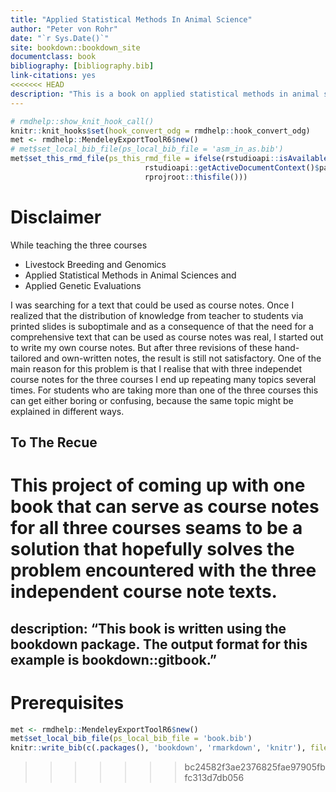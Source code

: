 ```yaml
--- 
title: "Applied Statistical Methods In Animal Science"
author: "Peter von Rohr"
date: "`r Sys.Date()`"
site: bookdown::bookdown_site
documentclass: book
bibliography: [bibliography.bib]
link-citations: yes
<<<<<<< HEAD
description: "This is a book on applied statistical methods in animal science and it uses the bookdown package to produce the book. The output format for this book is set to bookdown::gitbook."
---
```


```r
# rmdhelp::show_knit_hook_call()
knitr::knit_hooks$set(hook_convert_odg = rmdhelp::hook_convert_odg)
met <- rmdhelp::MendeleyExportToolR6$new()
# met$set_local_bib_file(ps_local_bib_file = 'asm_in_as.bib')
met$set_this_rmd_file(ps_this_rmd_file = ifelse(rstudioapi::isAvailable(),
                              rstudioapi::getActiveDocumentContext()$path,
                              rprojroot::thisfile()))
```



# Disclaimer {-}

While teaching the three courses

* Livestock Breeding and Genomics
* Applied Statistical Methods in Animal Sciences and 
* Applied Genetic Evaluations

I was searching for a text that could be used as course notes. Once I realized that the distribution of knowledge from teacher to students via printed slides is suboptimale and as a consequence of that the need for a comprehensive text that can be used as course notes was real, I started out to write my own course notes. But after three revisions of these hand-tailored and own-written notes, the result is still not satisfactory. One of the main reason for this problem is that I realise that with three independet course notes for the three courses I end up repeating many topics several times. For students who are taking more than one of the three courses this can get either boring or confusing, because the same topic might be explained in different ways. 


## To The Recue  {-}
This project of coming up with one book that can serve as course notes for all three courses seams to be a solution that hopefully solves the problem encountered with the three independent course note texts.
=======
description: "This book is written using the bookdown package. The output format for this example is bookdown::gitbook."
---

# Prerequisites {-}

```r
met <- rmdhelp::MendeleyExportToolR6$new()
met$set_local_bib_file(ps_local_bib_file = 'book.bib')
knitr::write_bib(c(.packages(), 'bookdown', 'rmarkdown', 'knitr'), file = 'packages.bib')
```

>>>>>>> bc24582f3ae2376825fae97905fbfc313d7db056
